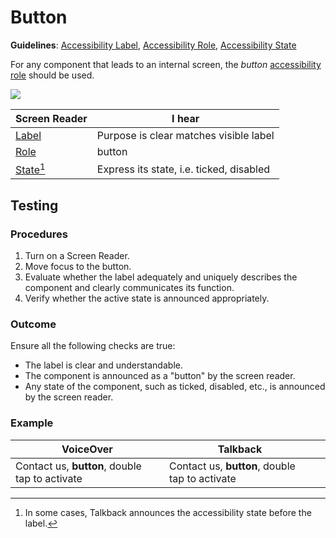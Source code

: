 
# Button

**Guidelines**: [Accessibility Label](/guidelines/accessibility-label), [Accessibility Role](/guidelines/accessibility-role), [Accessibility State](/guidelines/accessibility-state)

For any component that leads to an internal screen, the _button_ [accessibility role](/guidelines/accessibility-role) should be used.

<img src={Button} className="zoom-me" />

| Screen Reader                                | I hear                                   |
| -------------------------------------------- | ---------------------------------------- |
| [Label](/guidelines/accessibility-label)     | Purpose is clear matches visible label   |
| [Role](/guidelines/accessibility-role)       | button                                   |
| [State[^1]](/guidelines/accessibility-state) | Express its state, i.e. ticked, disabled |

## Testing

### Procedures

1. Turn on a Screen Reader.
1. Move focus to the button.
1. Evaluate whether the label adequately and uniquely describes the component and clearly communicates its function.
1. Verify whether the active state is announced appropriately.

### Outcome

Ensure all the following checks are true:

- The label is clear and understandable.
- The component is announced as a "button" by the screen reader.
- Any state of the component, such as ticked, disabled, etc., is announced by the screen reader.

### Example

| VoiceOver                                      | Talkback                                       |          |
| ---------------------------------------------- | ---------------------------------------------- | -------- |
| Contact us, **button**, double tap to activate | Contact us, **button**, double tap to activate | <Good /> |

[^1]: In some cases, Talkback announces the accessibility state before the label.
